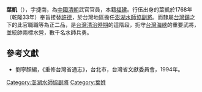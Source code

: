 '''葉凱'''（{{bd|?||?|}}），字捷南，為[[中國|中國]][[清朝|清朝]]武官官員，本籍[[福建|福建]]。行伍出身的葉凱於1768年（乾隆33年）奉旨接替[[許德|許德]]，於台灣地區擔任[[澎湖水師協|澎湖水師協]][[副將|副將]]。而隸屬[[台灣鎮|台灣鎮]]之下的此官職職等為正二品，是[[台灣清治時期|台灣清治時期]]的這階段，扼守[[台灣海峽|台灣海峽]]的重要武將，並統帥兩標水營，數千名水師兵勇。
{{start box}}
{{s-before|[[許德|許德]]}}
{{s-title|[[澎湖水師協|澎湖水師協]][[副將|副將]]|1768年上任}}
{{s-after|[[顏鳴皋_(清)|顏鳴皋]]}}
{{end box}}

==參考文獻==
*劉寧顏編，《重修台灣省通志》，台北市，台灣省文獻委員會，1994年。

[[Category:澎湖水師協副將|Category:澎湖水師協副將]]
[[Category:葉姓|Category:葉姓]]